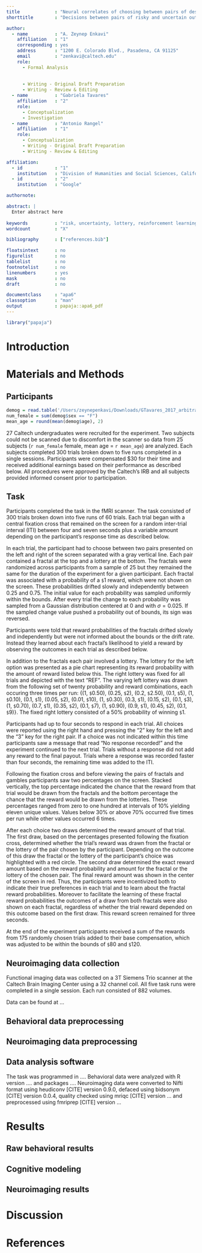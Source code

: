 ```yaml
---
title             : "Neural correlates of choosing between pairs of description and experience-based risky options"
shorttitle        : "Decisions between pairs of risky and uncertain outcomes"

author: 
  - name          : "A. Zeynep Enkavi"
    affiliation   : "1"
    corresponding : yes
    address       : "1200 E. Colorado Blvd., Pasadena, CA 91125"
    email         : "zenkavi@caltech.edu"
    role:         
      - Formal Analysis
      
      
      - Writing - Original Draft Preparation
      - Writing - Review & Editing
  - name          : "Gabriela Tavares"
    affiliation   : "2"
    role:
      - Conceptualization
      - Investigation
  - name          : "Antonio Rangel"
    affiliation   : "1"
    role:
      - Conceptualization
      - Writing - Original Draft Preparation
      - Writing - Review & Editing

affiliation:
  - id            : "1"
    institution   : "Division of Humanities and Social Sciences, California Institute of Technology"
  - id            : "2"
    institution   : "Google"

authornote:

abstract: |
  Enter abstract here
  
keywords          : "risk, uncertainty, lottery, reinforcement learning"
wordcount         : "X"

bibliography      : ["references.bib"]

floatsintext      : no
figurelist        : no
tablelist         : no
footnotelist      : no
linenumbers       : yes
mask              : no
draft             : no

documentclass     : "apa6"
classoption       : "man"
output            : papaja::apa6_pdf
---
```


```r
library("papaja")
```

# Introduction

# Materials and Methods

## Participants

```r
demog = read.table('/Users/zeynepenkavi/Downloads/GTavares_2017_arbitration/bids_nifti_wface/participants.tsv', sep='\t', header=TRUE)
num_female = sum(demog$sex == "F")
mean_age = round(mean(demog$age), 2)
```

27 Caltech undergraduates were recruited for the experiment. Two subjects could not be scanned due to discomfort in the scanner so data from 25 subjects  (`r num_female` female, mean age = `r mean_age`) are analyzed. Each subjects completed 300 trials broken down to five runs completed in a single sessions. Participants were compensated $30 for their time and received additional earnings based on their performance as described below. All procedures were approved by the Caltech's IRB and all subjects provided informed consent prior to participation.

## Task

Participants completed the task in the fMRI scanner. The task consisted of 300 trials broken down into five runs of 60 trials. Each trial began with a central fixation cross that remained on the screen for a random inter-trial interval (ITI) between four and seven seconds plus a variable amount depending on the participant's response time as described below.

In each trial, the participant had to choose between two pairs presented on the left and right of the screen separated with a gray vertical line. Each pair contained a fractal at the top and a lottery at the bottom. The fractals were randomized across participants from a sample of 25 but they remained the same for the duration of the experiment for a given participant. Each fractal was associated with a probability of a `$`1 reward, which were not shown on the screen. These probabilities drifted slowly and independently between 0.25 and 0.75. The initial value for each probability was sampled uniformly within the bounds. After every trial the change to each probability was sampled from a Gaussian distribution centered at 0 and with $\sigma = 0.025$. If the sampled change value pushed a probability out of bounds, its sign was reversed. 

Participants were told that reward probabilities of the fractals drifted slowly and independently but were not informed about the bounds or the drift rate. Instead they learned about each fractal's likelihood to yield a reward by observing the outcomes in each trial as described below.

In addition to the fractals each pair involved a lottery. The lottery for the left option was presented as a pie chart representing its reward probability with the amount of reward listed below this. The right lottery was fixed for all trials and depicted with the text "REF". The varying left lottery was drawn from the following set of twenty probability and reward combinations, each occuring three times per run: {(1, `$`0.50), (0.25, `$`2), (0.2, `$`2.50), (0.1, `$`5), (1, `$`0.10), (0.1, `$`1), (0.05, `$`2), (0.01, `$`10), (1, `$`0.30), (0.3, `$`1), (0.15, `$`2), (0.1, `$`3), (1, `$`0.70), (0.7, `$`1), (0.35, `$`2), (0.1, `$`7), (1, `$`0.90), (0.9, `$`1), (0.45, `$`2), (0.1, `$`9)}. The fixed right lottery consisted of a 50% probability of winning `$`1.

Participants had up to four seconds to respond in each trial. All choices were reported using the right hand and pressing the "2" key for the left and the "3" key for the right pair. If a choice was not indicated within this time participants saw a message that read "No response recorded!" and the experiment continued to the next trial. Trials without a response did not add any reward to the final payout. Trials where a response was recorded faster than four seconds, the remaining time was added to the ITI.

Following the fixation cross and before viewing the pairs of fractals and gambles participants saw two percentages on the screen. Stacked vertically, the top percentage indicated the chance that the reward from that trial would be drawn from the fractals and the bottom percentage the chance that the reward would be drawn from the lotteries. These percentages ranged from zero to one hundred at intervals of 10% yielding eleven unique values. Values below 30% or above 70% occurred five times per run while other values occurred 6 times.

After each choice two draws determined the reward amount of that trial. The first draw, based on the percentages presented following the fixation cross, determined whether the trial's reward was drawn from the fractal or the lottery of the pair chosen by the participant. Depending on the outcome of this draw the fractal or the lottery of the participant's choice was highlighted with a red circle. The second draw determined the exact reward amount based on the reward probability and amount for the fractal or the lottery of the chosen pair. The final reward amount was shown in the center of the screen in red. Thus, the participants were incentivized both to indicate their true preferences in each trial and to learn about the fractal reward probabilities. Moreover to facilitate the learning of these fractal reward probabilities the outcomes of a draw from both fractals were also shown on each fractal, regardless of whether the trial reward depended on this outcome based on the first draw. This reward screen remained for three seconds.

At the end of the experiment participants received a sum of the rewards from 175 randomly chosen trials added to their base compensation, which was adjusted to be within the bounds of `$`80 and `$`120.

## Neuroimaging data collection

Functional imaging data was collected on a 3T Siemens Trio scanner at the Caltech Brain Imaging Center using a 32 channel coil. All five task runs were completed in a single session. Each run consisted of 882 volumes.

Data can be found at ...

## Behavioral data preprocessing

## Neuroimaging data preprocessing

## Data analysis software

The task was programmed in .... Behavioral data were analyzed with R version .... and packages .... Neuroimaging data were converted to Nifti format using heudiconv [CITE] version 0.9.0, defaced using bidsonym [CITE] version 0.0.4, quality checked using mriqc [CITE] version ... and preprocessed using fmriprep [CITE] version ...

# Results

## Raw behavioral results

## Cognitive modeling

## Neuroimaging results

# Discussion


\newpage

# References

\begingroup
\setlength{\parindent}{-0.5in}
\setlength{\leftskip}{0.5in}

<div id="refs" custom-style="Bibliography"></div>
\endgroup
